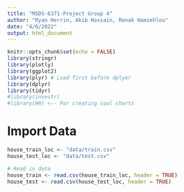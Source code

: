 ```yaml
---
title: "MSDS-6371-Project Group 4"
author: "Ryan Herrin, Akib Hossain, Ronak Hamzehlou"
date: "4/6/2022"
output: html_document
---
```


```r
knitr::opts_chunk$set(echo = FALSE)
library(stringr)
library(plotly)
library(ggplot2)
library(plyr) # Load first before dplyer 
library(dplyr)
library(tidyr)
#library(investr)
#library(HH) <-- For creating cool charts
```

# Import Data
```r
house_train_loc <- "data/train.csv"
house_test_loc <- "data/test.csv"

# Read in data 
house_train <- read.csv(house_train_loc, header = TRUE)
house_test <- read.csv(house_test_loc, header = TRUE)
```

# 
















